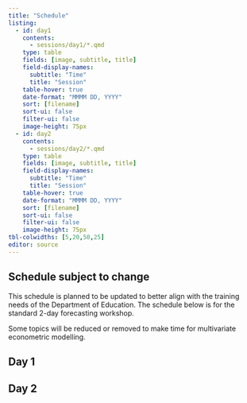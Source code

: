 ```yaml
---
title: "Schedule"
listing:
  - id: day1
    contents:
      - sessions/day1/*.qmd
    type: table
    fields: [image, subtitle, title]
    field-display-names:
      subtitle: "Time"
      title: "Session"
    table-hover: true
    date-format: "MMMM DD, YYYY"
    sort: [filename]
    sort-ui: false
    filter-ui: false
    image-height: 75px
  - id: day2
    contents:
      - sessions/day2/*.qmd
    type: table
    fields: [image, subtitle, title]
    field-display-names:
      subtitle: "Time"
      title: "Session"
    table-hover: true
    date-format: "MMMM DD, YYYY"
    sort: [filename]
    sort-ui: false
    filter-ui: false
    image-height: 75px
tbl-colwidths: [5,20,50,25]
editor: source
---
```



:::{.callout-warning}
## Schedule subject to change

This schedule is planned to be updated to better align with the training needs of the Department of Education. The schedule below is for the standard 2-day forecasting workshop.

Some topics will be reduced or removed to make time for multivariate econometric modelling.
:::

## Day 1

::: {#day1}
:::

## Day 2

::: {#day2}
:::